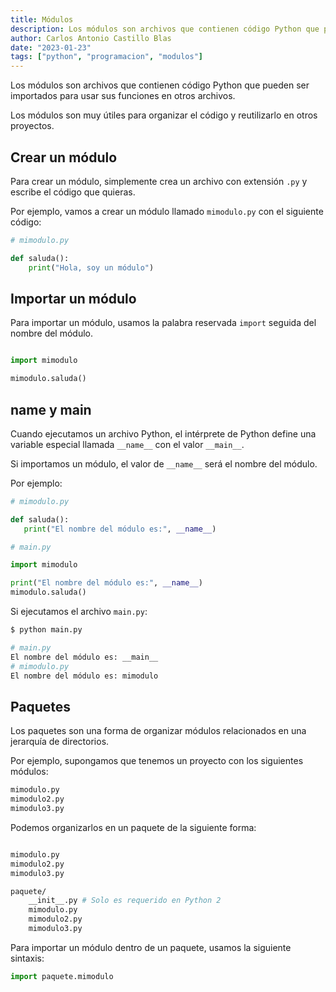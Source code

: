 ```yaml
---
title: Módulos
description: Los módulos son archivos que contienen código Python que pueden ser importados para usar sus funciones en otros archivos.
author: Carlos Antonio Castillo Blas
date: "2023-01-23"
tags: ["python", "programacion", "modulos"]
---
```


Los módulos son archivos que contienen código Python que pueden ser importados para usar sus funciones en otros archivos.

Los módulos son muy útiles para organizar el código y reutilizarlo en otros proyectos.

## Crear un módulo

Para crear un módulo, simplemente crea un archivo con extensión `.py` y escribe el código que quieras.

Por ejemplo, vamos a crear un módulo llamado `mimodulo.py` con el siguiente código:

```python
# mimodulo.py

def saluda():
    print("Hola, soy un módulo")
```

## Importar un módulo

Para importar un módulo, usamos la palabra reservada `import` seguida del nombre del módulo.

```python

import mimodulo

mimodulo.saluda()
```

## **name** y **main**

Cuando ejecutamos un archivo Python, el intérprete de Python define una variable especial llamada `__name__` con el valor `__main__`.

Si importamos un módulo, el valor de `__name__` será el nombre del módulo.

Por ejemplo:

```python
# mimodulo.py

def saluda():
   print("El nombre del módulo es:", __name__)
```

```python
# main.py

import mimodulo

print("El nombre del módulo es:", __name__)
mimodulo.saluda()
```

Si ejecutamos el archivo `main.py`:

```bash
$ python main.py

# main.py
El nombre del módulo es: __main__
# mimodulo.py
El nombre del módulo es: mimodulo

```

## Paquetes

Los paquetes son una forma de organizar módulos relacionados en una jerarquía de directorios.

Por ejemplo, supongamos que tenemos un proyecto con los siguientes módulos:

```bash
mimodulo.py
mimodulo2.py
mimodulo3.py
```

Podemos organizarlos en un paquete de la siguiente forma:

```bash

mimodulo.py
mimodulo2.py
mimodulo3.py

paquete/
    __init__.py # Solo es requerido en Python 2
    mimodulo.py
    mimodulo2.py
    mimodulo3.py
```

Para importar un módulo dentro de un paquete, usamos la siguiente sintaxis:

```python
import paquete.mimodulo
```
